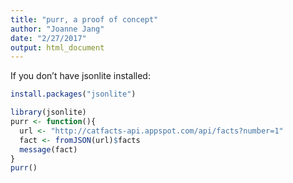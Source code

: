 ```yaml
---
title: "purr, a proof of concept"
author: "Joanne Jang"
date: "2/27/2017"
output: html_document
---
```


If you don't have jsonlite installed:
```r
install.packages("jsonlite")
```


```r
library(jsonlite)
purr <- function(){
  url <- "http://catfacts-api.appspot.com/api/facts?number=1"
  fact <- fromJSON(url)$facts
  message(fact)
}
purr()
```
